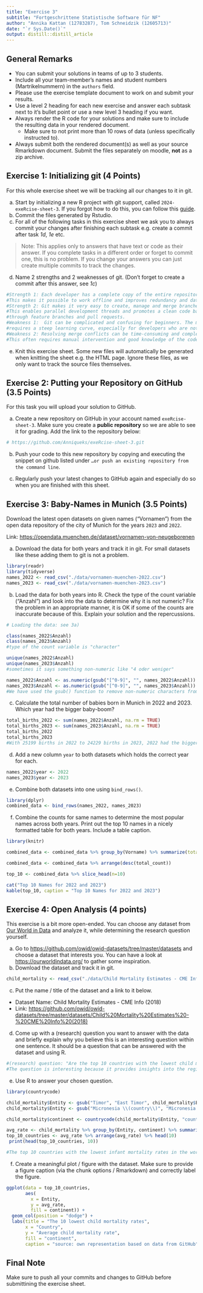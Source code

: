 ```yaml
---
title: "Exercise 3"
subtitle: "Fortgeschrittene Statistische Software für NF"
author: "Annika Kattan (12783287), Tom Schneidzik (12605713)"
date: "`r Sys.Date()`"
output: distill::distill_article
---
```


## General Remarks

-   You can submit your solutions in teams of up to 3 students.
-   Include all your team-member's names and student numbers
    (Martrikelnummern) in the `authors` field.
-   Please use the exercise template document to work on and submit your
    results.
-   Use a level 2 heading for each new exercise and answer each subtask
    next to it's bullet point or use a new level 3 heading if you want.
-   Always render the R code for your solutions and make sure to include
    the resulting data in your rendered document.
    -   Make sure to not print more than 10 rows of data (unless
        specifically instructed to).
-   Always submit both the rendered document(s) as well as your source
    Rmarkdown document. Submit the files separately on moodle, **not**
    as a zip archive.

## Exercise 1: Initializing git (4 Points)

For this whole exercise sheet we will be tracking all our changes to it
in git.

a)  Start by initializing a new R project with git support, called
    `2024-exeRcise-sheet-3`. If you forgot how to do this, you can
    follow this
    [guide](https://malikaihle.github.io/Introduction-RStudio-Git-GitHub/rstudio_project.html).
b)  Commit the files generated by Rstudio.
c)  For all of the following tasks in this exercise sheet we ask you to
    always commit your changes after finishing each subtask e.g. create
    a commit after task *1d*, *1e* etc.

> Note: This applies only to answers that have text or code as their
> answer. If you complete tasks in a different order or forget to commit
> one, this is no problem. If you change your answers you can just
> create multiple commits to track the changes.

d)  Name 2 strengths and 2 weaknesses of git. (Don't forget to create a
    commit after this answer, see *1c*)
    
```r
#Strength 1: Each developer has a complete copy of the entire repository, including the entire history.
#This makes it possible to work offline and improves redundancy and data security
#Strength 2: Git makes it very easy to create, manage and merge branches. 
#This enables parallel development threads and promotes a clean code base 
#through feature branches and pull requests.
#Weakness 1:  Git can be complicated and confusing for beginners. The multitude of commands and options 
#requires a steep learning curve, especially for developers who are not familiar with version control systems.
#Weakness 2: Resolving merge conflicts can be time-consuming and complex, especially in large projects with many participants. 
#This often requires manual intervention and good knowledge of the code base.
```
    
    
e)  Knit this exercise sheet. Some new files will automatically be
    generated when knitting the sheet e.g. the HTML page. Ignore these
    files, as we only want to track the source files themselves.

## Exercise 2: Putting your Repository on GitHub (3.5 Points)

For this task you will upload your solution to GitHub.

a)  Create a new repository on GitHub in your account named
    `exeRcise-sheet-3`. Make sure you create a **public repository** so
    we are able to see it for grading. Add the link to the repository
    below:
```r
# https://github.com/Anniqueks/exeRcise-sheet-3.git 
```
    
b)  Push your code to this new repository by copying and executing the
    snippet on github listed under
    `…or push an existing repository from the command line`.

c)  Regularly push your latest changes to GitHub again and especially do
    so when you are finished with this sheet.

## Exercise 3: Baby-Names in Munich (3.5 Points)

Download the latest open datasets on given names ("Vornamen") from the
open data repository of the city of Munich for the years `2023` and
`2022`.

Link: <https://opendata.muenchen.de/dataset/vornamen-von-neugeborenen>

a)  Download the data for both years and track it in git. For small
    datasets like these adding them to git is not a problem.

```r
library(readr)
library(tidyverse)
names_2022 <- read_csv("./data/vornamen-muenchen-2022.csv")
names_2023 <- read_csv("./data/vornamen-muenchen-2023.csv")
```


b)  Load the data for both years into R. Check the type of the count
    variable ("Anzahl") and look into the data to determine why it is
    not numeric? Fix the problem in an appropriate manner, it is OK if
    some of the counts are inaccurate because of this. Explain your
    solution and the repercussions.
    
```r
# Loading the data: see 3a)

class(names_2022$Anzahl)
class(names_2023$Anzahl)
#type of the count variable is "character"

unique(names_2022$Anzahl)
unique(names_2023$Anzahl)
#sometimes it says something non-numeric like "4 oder weniger"

names_2022$Anzahl <- as.numeric(gsub("[^0-9]", "", names_2022$Anzahl))
names_2023$Anzahl <- as.numeric(gsub("[^0-9]", "", names_2023$Anzahl))
#We have used the gsub() function to remove non-numeric characters from the “Number” column. For example, we have turned “4 or less” into 4, which makes our data slightly less accurate because we are now working with exactly 4 instead of less than/equal to 4.
```


c)  Calculate the total number of babies born in Munich in 2022
    and 2023. Which year had the bigger baby-boom?
    
```r
total_births_2022 <- sum(names_2022$Anzahl, na.rm = TRUE)
total_births_2023 <- sum(names_2023$Anzahl, na.rm = TRUE)
total_births_2022
total_births_2023
#With 25199 births in 2022 to 24229 births in 2023, 2022 had the bigger baby-boom in Munich.
```


d)  Add a new column `year` to both datasets which holds the correct
    year for each.
    
```r
names_2022$year <- 2022
names_2023$year <- 2023
```


e)  Combine both datasets into one using `bind_rows()`.

```r
library(dplyr)
combined_data <- bind_rows(names_2022, names_2023)
```


f)  Combine the counts for same names to determine the most popular
    names across both years. Print out the top 10 names in a nicely
    formatted table for both years. Include a table caption.
    
```r
library(knitr)

combined_data <- combined_data %>% group_by(Vorname) %>% summarize(total_count = sum(Anzahl))

combined_data <- combined_data %>% arrange(desc(total_count))

top_10 <- combined_data %>% slice_head(n=10)

cat("Top 10 Names for 2022 and 2023")
kable(top_10, caption = "Top 10 Names for 2022 and 2023")
```


## Exercise 4: Open Analysis (4 points)

This exercise is a bit more open-ended. You can choose any dataset from
[Our World in Data](https://ourworldindata.org/) and analyze it, while
determining the research question yourself.

a)  Go to <https://github.com/owid/owid-datasets/tree/master/datasets>
    and choose a dataset that interests you. You can have a look at
    <https://ourworldindata.org/> to gather some inspiration.
b)  Download the dataset and track it in git.

```r
child_mortality <- read_csv("./data/Child Mortality Estimates - CME Info (2018).csv")
```


c)  Put the name / title of the dataset and a link to it below.

-   Dataset Name: Child Mortality Estimates - CME Info (2018) 
-   Link: <https://github.com/owid/owid-datasets/tree/master/datasets/Child%20Mortality%20Estimates%20-%20CME%20Info%20(2018)>

d)  Come up with a (research) question you want to answer with the data
    and briefly explain why you believe this is an interesting question
    within one sentence. It should be a question that can be answered
    with the dataset and using R.
```r
#(research) question: "Are the top 10 countries with the lowest child mortality rates all from the same continent?" 
#The question is interesting because it provides insights into the regional distribution of health resources and highlights potential regional differences in infant mortality.
```

e)  Use R to answer your chosen question.


```r
library(countrycode)

child_mortality$Entity <- gsub("Timor", "East Timor", child_mortality$Entity)
child_mortality$Entity <- gsub("Micronesia \\(country\\)", "Micronesia (Federated States of)", child_mortality$Entity)

child_mortality$continent <- countrycode(child_mortality$Entity, "country.name", "continent")

avg_rate <- child_mortality %>% group_by(Entity, continent) %>% summarize(avg_rate = mean(`Child Mortality Estimates (CME Info (2016))`, na.rm = TRUE))
top_10_countries <- avg_rate %>% arrange(avg_rate) %>% head(10)
 print(head(top_10_countries, 10))

#The top 10 countries with the lowest infant mortality rates in the world are all European with the exception of Cyprus, which is Asian.
```

f)  Create a meaningful plot / figure with the dataset. Make sure to
    provide a figure caption (via the chunk options / Rmarkdown) and
    correctly label the figure.

```r
ggplot(data = top_10_countries,
       aes(
         x = Entity,
         y = avg_rate,
         fill = continent)) + 
  geom_col(position = "dodge") +
  labs(title = "The 10 lowest child mortality rates",
       x = "Country",
       y = "Average child mortality rate",
       fill = "continent",
       caption = "source: own representation based on data from GitHub")
```


## Final Note

Make sure to push all your commits and changes to GitHub before
submittining the exercise sheet.
